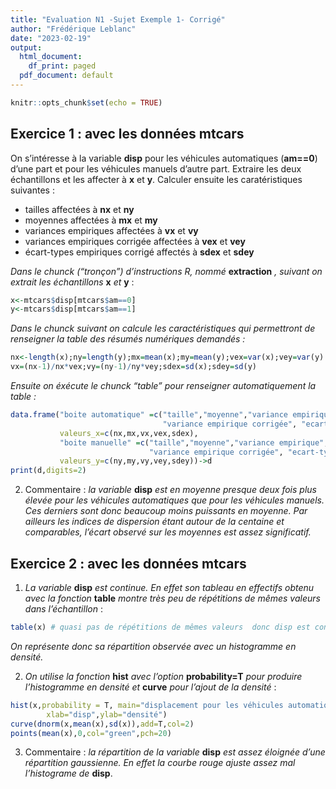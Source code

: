 ```yaml
---
title: "Evaluation N1 -Sujet Exemple 1- Corrigé"
author: "Frédérique Leblanc"
date: "2023-02-19"
output:
  html_document:
    df_print: paged
  pdf_document: default
---
```


```r
knitr::opts_chunk$set(echo = TRUE)
```



## Exercice 1 : avec les données  mtcars

On s'intéresse à la variable **disp** pour les véhicules automatiques (**am==0**) d'une part  et pour les véhicules manuels d'autre part.  Extraire les deux échantillons
et les affecter à **x** et **y**. Calculer ensuite les caratéristiques suivantes :

* tailles affectées à **nx** et **ny**
* moyennes  affectées à **mx** et **my**
* variances empiriques  affectées à **vx** et **vy**
* variances empiriques corrigée affectées à **vex** et **vey**
* écart-types empiriques corrigé affectés à **sdex** et **sdey**

 *Dans le chunck ("tronçon") d'instructions R, nommé* **extraction** *, suivant on extrait les échantillons*  **x** *et*  **y** :

```r
x<-mtcars$disp[mtcars$am==0]
y<-mtcars$disp[mtcars$am==1]
```

 *Dans le chunck suivant on calcule les caractéristiques qui permettront de renseigner la table des résumés numériques demandés :*
 
```r
nx<-length(x);ny=length(y);mx=mean(x);my=mean(y);vex=var(x);vey=var(y)
vx=(nx-1)/nx*vex;vy=(ny-1)/ny*vey;sdex=sd(x);sdey=sd(y)
```

*Ensuite on éxécute le chunck "table"  pour renseigner automatiquement la table :*

```r

data.frame("boite automatique" =c("taille","moyenne","variance empirique",
                                  "variance empirique corrigée", "ecart-type emp. corrigé"),
           valeurs_x=c(nx,mx,vx,vex,sdex),
           "boite manuelle" =c("taille","moyenne","variance empirique",
                               "variance empirique corrigée", "ecart-type emp. corrigé"),
           valeurs_y=c(ny,my,vy,vey,sdey))->d
print(d,digits=2)

```

2) Commentaire : *la variable* **disp** *est en moyenne presque deux fois plus élevée pour les véhicules automatiques que pour les véhicules manuels. Ces derniers sont donc beaucoup moins puissants en moyenne. Par ailleurs les indices de dispersion étant autour de la centaine et comparables, l'écart observé sur les moyennes est assez significatif.*

## Exercice 2 : avec les données  mtcars



1) *La variable*  **disp** *est continue. En effet son tableau en effectifs obtenu avec la fonction * **table** *montre très peu de répétitions de mêmes valeurs dans l'échantillon * :
```r
table(x) # quasi pas de répétitions de mêmes valeurs  donc disp est continue
```

*On représente donc sa répartition observée avec un histogramme en densité.*

2) *On utilise la fonction* **hist** *avec l'option* **probability=T** 
 *pour produire l'histogramme en densité et*  **curve** *pour l'ajout de la densité* :  

```r
hist(x,probability = T, main="displacement pour les véhicules automatiques",
        xlab="disp",ylab="densité")
curve(dnorm(x,mean(x),sd(x)),add=T,col=2)
points(mean(x),0,col="green",pch=20)
```

3) Commentaire : *la répartition de la variable* **disp** *est assez éloignée d'une répartition gaussienne. En effet la courbe rouge ajuste assez mal l'histograme de* **disp**.